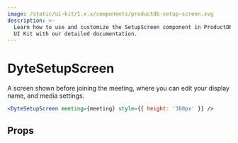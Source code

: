 ```yaml
---
image: /static/ui-kit/1.x.x/components/productdb-setup-screen.svg
description: >-
  Learn how to use and customize the SetupScreen component in ProductDB's React
  UI Kit with our detailed documentation.
---
```


# DyteSetupScreen

A screen shown before joining the meeting, where you can edit your display name,
and media settings.

```jsx live
<DyteSetupScreen meeting={meeting} style={{ height: '360px' }} />
```

## Props

<PropsTable of="productdb-setup-screen" />

<head>
  <title>React UI Kit DyteSetupScreen</title>
</head>

